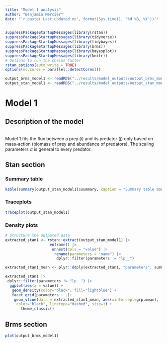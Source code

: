 ```yaml
---
title: "Model 1 analysis"
author: "Benjamin Mercier"
date: "`r paste('Last updated on', format(Sys.time(), '%d %B, %Y'))`"
---
```


<!-- Load nedeed libraries -->
```r
suppressPackageStartupMessages(library(rstan))
suppressPackageStartupMessages(library(tidyverse))
suppressPackageStartupMessages(library(tidybayes))
suppressPackageStartupMessages(library(brms))
suppressPackageStartupMessages(library(bayesplot))
suppressPackageStartupMessages(library(knitr))
# Options to run the chains faster
rstan_options(auto_write = TRUE)
options(mc.cores = parallel::detectCores())
```
<!-- Load the data --> 
```r
output_brms_model1 <- readRDS("../results/model_outputs/output_brms_model1.RDS")
output_stan_model1 <- readRDS("../results/model_outputs/output_stan_model1.RDS")
```

# Model 1
## Description of the model
<br>
Model 1 fits the flux between a prey (i) and its predator (j) only based on mass-action (biomass of prey and abundance of predators).
The scaling parameters $\alpha$ is general to every predator.
<!-- Model equation -->
\begin{align}
F_{ij}^{real} &= \alpha * B_i * \frac{B_j}{M_j}
\end{align}

## Stan section
### Summary table
```r
kable(summary(output_stan_model1)$summary, caption = "Summary table model 1")
```
### Traceplots
```r
traceplot(output_stan_model1)
```
### Density plots
``` r
# Structure the outputed data
extracted_stan1 <- rstan::extract(output_stan_model1) |>
                    enframe() |>
                     unnest(cols = "value") |>
                      rename(parameters = "name") |>
                       dplyr::filter(parameters != "lp__")

extracted_stan1_mean <- plyr::ddply(extracted_stan1, "parameters", summarise, grp.mean=mean(value))

extracted_stan1 |>
 dplyr::filter(parameters != "lp__") |>
  ggplot(aes(x = value)) +
   geom_density(color="black", fill="lightblue") +
   facet_grid(parameters ~ .)+
    geom_vline(data = extracted_stan1_mean, aes(xintercept=grp.mean),
     color="black", linetype="dashed", size=1) +
       theme_classic()
```

## Brms section
```r
plot(output_brms_model1)
```
